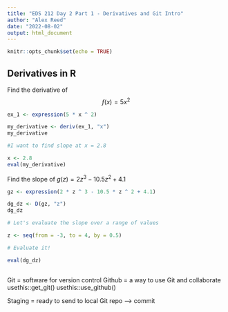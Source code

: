 ```yaml
---
title: "EDS 212 Day 2 Part 1 - Derivatives and Git Intro"
author: "Alex Reed"
date: "2022-08-02"
output: html_document
---
```


```r
knitr::opts_chunk$set(echo = TRUE)
```

## Derivatives in R

Find the derivative of $$f(x) = 5x^2$$

```r

ex_1 <- expression(5 * x ^ 2)

my_derivative <- deriv(ex_1, "x")
my_derivative

#I want to find slope at x = 2.8

x <- 2.8
eval(my_derivative)

```

Find the slope of $g(z) = 2z^3-10.5z^2+4.1$

```r
gz <- expression(2 * z ^ 3 - 10.5 * z ^ 2 + 4.1)

dg_dz <- D(gz, "z")
dg_dz

# Let's evaluate the slope over a range of values

z <- seq(from = -3, to = 4, by = 0.5)

# Evaluate it!

eval(dg_dz)
  

```

Git = software for version control
Github = a way to use Git and collaborate 
usethis::get_git()
usethis::use_github()

Staging = ready to send to local Git repo --> commit 

